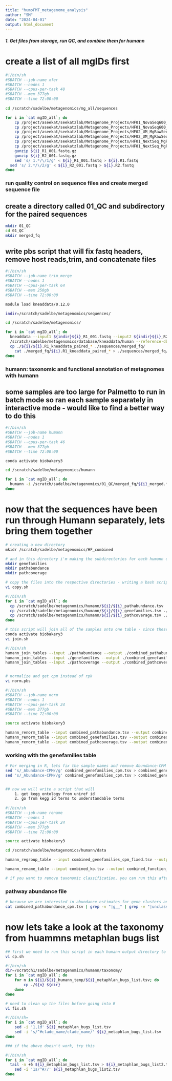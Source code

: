 ```yaml
---
title: "humoFMT_metagenome_analysis"
author: "SM"
date: "2024-04-01"
output: html_document
---
```


##### 1. Get files from storage, run QC, and combine them for humann
# create a list of all mgIDs first
```bash
#!/bin/sh
#SBATCH --job-name xfer
#SBATCH --nodes 1
#SBATCH --cpus-per-task 48
#SBATCH --mem 377gb
#SBATCH --time 72:00:00
		
cd /scratch/sadelbe/metagenomics/mg_all/sequences

for i in `cat mgID_all`; do
	cp /project/aseekat/seekatzlab/Metagenome_Projects/HF01_NovaSeq600_MgRawSeqs_2020.10.14/${i}_R1_001.fastq.gz .
	cp /project/aseekat/seekatzlab/Metagenome_Projects/HF01_NovaSeq600_MgRawSeqs_2020.10.14/${i}_R2_001.fastq.gz .
	cp /project/aseekat/seekatzlab/Metagenome_Projects/HF02_UM_MgRawSeqs_2020.12.15/Seekatz_Project_001/${i}_R1_001.fastq.gz .
	cp /project/aseekat/seekatzlab/Metagenome_Projects/HF02_UM_MgRawSeqs_2020.12.15/Seekatz_Project_001/${i}_R2_001.fastq.gz .
	cp /project/aseekat/seekatzlab/Metagenome_Projects/HF01_NextSeq_MgRawSeqs_2019.09.11/${i}_R1_001.fastq.gz .
	cp /project/aseekat/seekatzlab/Metagenome_Projects/HF01_NextSeq_MgRawSeqs_2019.09.11/${i}_R2_001.fastq.gz .
	gunzip ${i}_R1_001.fastq.gz
	gunzip ${i}_R2_001.fastq.gz
	sed 's/ 1.*/\/1/g' < ${i}_R1_001.fastq > ${i}.R1.fastq
  sed 's/ 2.*/\/2/g' < ${i}_R2_001.fastq > ${i}.R2.fastq
done
```
### run quality control on sequence files and create merged sequence file
## create a directory called 01_QC and subdirectory for the paired sequences
```bash
mkdir 01_QC
cd 01_QC
mkdir merged_fq
```

## write pbs script that will fix fastq headers, remove host reads,trim, and concatenate files
```bash
#!/bin/sh
#SBATCH --job-name trim_merge
#SBATCH --nodes 1
#SBATCH --cpus-per-task 64
#SBATCH --mem 250gb
#SBATCH --time 72:00:00

module load kneaddata/0.12.0 

indir=/scratch/sadelbe/metagenomics/sequences/

cd /scratch/sadelbe/metagenomics/

for i in `cat mgID_all`; do 
  kneaddata --input1 ${indir}${i}_R1_001.fastq --input2 ${indir}${i}_R2_001.fastq -t 60 --reference-db
  /scratch/sadelbe/metagenomics/database/kneaddata/human --reference-db /scratch/sadelbe/metagenomics/database/kneaddata/mouse --output ${i}
  cp ./${i}/${i}.R1_kneaddata_paired_* ./sequences/merged_fq/
	cat ./merged_fq/${i}.R1_kneaddata_paired_* > ./sequences/merged_fq/${i}_merged.fq
done

```

### humann: taxonomic and functional annotation of metagnomes with humann
## some samples are too large for Palmetto to run in batch mode so ran each sample separately in interactive mode - would like to find a better way to do this
```bash
#!/bin/sh
#SBATCH --job-name humann
#SBATCH --nodes 1
#SBATCH --cpus-per-task 46
#SBATCH --mem 377gb
#SBATCH --time 72:00:00

conda activate biobakery3

cd /scratch/sadelbe/metagenomics/humann

for i in `cat mgID_all`; do 
  humann -i /scratch/sadelbe/metagenomics/01_QC/merged_fq/${i}_merged.fq -o ./${i} --output-basename ${i} --threads 42
done
```

# now that the sequences have been run through Humann separately, lets bring them together
```bash
# creating a new directory 
mkidr /scratch/sadelbe/metagenomics/HF_combined

# and in this directory i'm making the subdirectories for each humann output file type 
mkdir genefamilies
mkdir pathabundance
mkdir pathcoverage

# copy the files into the respective directories - writing a bash script to make this quicker
vi copy.sh

#!/bin/sh
for i in `cat mgID_all`; do
  cp /scratch/sadelbe/metagenomics/humann/${i}/${i}_pathabundance.tsv ./pathabundance 
  cp /scratch/sadelbe/metagenomics/humann/${i}/${i}_genefamilies.tsv ./genefamilies
  cp /scratch/sadelbe/metagenomics/humann/${i}/${i}_pathcoverage.tsv ./pathcoverage
done

# this script will join all of the samples onto one table - since these are humann scripts, make sure to activate conda profile if it isn't already 
conda activate biobakery3
vi join.sh

#!/bin/sh
humann_join_tables --input ./pathabundance --output ./combined_pathabundance.tsv
humann_join_tables --input ./genefamilies --output ./combined_genefamilies.tsv
humann_join_tables --input ./pathcoverage --output ./combined_pathcoverage.tsv


# normalize and get cpm instead of rpk 
vi norm.pbs

#!/bin/sh
#SBATCH --job-name norm
#SBATCH --nodes 1
#SBATCH --cpus-per-task 24
#SBATCH --mem 377gb
#SBATCH --time 72:00:00

source activate biobakery3

humann_renorm_table --input combined_pathabundance.tsv --output combined_pathabundance_cpm.tsv --units cpm --update-snames
humann_renorm_table --input combined_genefamilies.tsv --output combined_genefamilies_cpm.tsv --units cpm --update-snames
humann_renorm_table --input combined_pathcoverage.tsv --output combined_pathcoverage_cpm.tsv --units cpm --update-snames
```

### working with the genefamilies table
```bash
# For merging in R, lets fix the sample names and remove Abundance-CPM 
sed 's/_Abundance-CPM//g' combined_genefamilies_cpm.tsv > combined_genefamilies_cpm_fixed.tsv
sed 's/_Abundance-CPM//g' combined_genefamilies_cpm.tsv > combined_genefamilies_cpm_fixed.tsv


## now we will write a script that will 
	1. get kegg ontology from uniref id
	2. go from kegg id terms to understandable terms 
	
#!/bin/sh
#SBATCH --job-name rename
#SBATCH --nodes 1
#SBATCH --cpus-per-task 24
#SBATCH --mem 377gb
#SBATCH --time 72:00:00

source activate biobakery3

cd /scratch/sadelbe/metagenomics/humann/data

humann_regroup_table --input combined_genefamilies_cpm_fixed.tsv --output combined_ko.tsv -c /scratch1/sadelbe/databases/humann_db/utility_mapping/map_ko_uniref90.txt.gz

humann_rename_table --input combined_ko.tsv --output combined_function_ko_tax.tsv -c /scratch1/sadelbe/databases/humann_db/utility_mapping/map_ko_name.txt.gz 

# if you want to remove taxonomic classification, you can run this after regroup table: sed '/|/d' combined_ko.tsv > combined_function_ko.tsv ## this removes taxonomic classification, 

```

### pathway abundance file 
```bash
# because we are interested in abundance estimates for gene clusters and not individual genes, lets remove the individual gene estimates 
cat combined_pathabundance_cpm.tsv | grep -v "|g__" | grep -v "|unclassified" > HF_combined_filtered_pathabundance.tsv

```

# now lets take a look at the taxonomy from huammns metaphlan bugs list 
```bash
## first we need to run this script in each humann output directory to copy all bugs list files into one common directory 
vi cp.sh

#!/bin/sh
dir=/scratch1/sadelbe/metagenomics/humann/taxonomy/
for i in `cat mgID_all`; do 
	for n in ${i}/${i}_humann_temp/${i}_metaphlan_bugs_list.tsv; do
        cp ./${n} ${dir}
    done
done

# need to clean up the files before going into R
vi fix.sh

#!/bin/sh=
for i in `cat mgID_all`; do
	sed -i '1,1d' ${i}_metaphlan_bugs_list.tsv
	sed -i 's/^#clade_name/clade_name/' ${i}_metaphlan_bugs_list.tsv
done

### if the above doesn't work, try this 

#!/bin/sh
for i in `cat mgID_all`; do
  tail -n +5 ${i}_metaphlan_bugs_list.tsv > ${i}_metaphlan_bugs_list2.tsv
	sed -i '1s/^#//' ${i}_metaphlan_bugs_list2.tsv
done
```


